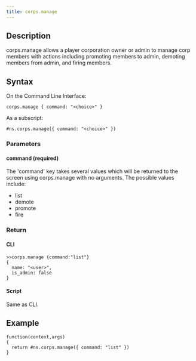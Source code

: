```yaml
---
title: corps.manage
---
```


## Description

corps.manage allows a player corporation owner or admin to manage corp members with actions including promoting members to admin, demoting members from admin, and firing members.

## Syntax

On the Command Line Interface:

```
corps.manage { command: "<choice>" }
```

As a subscript:

```
#ns.corps.manage({ command: "<choice>" })
```

### Parameters

#### command (required)

The 'command' key takes several values which will be returned to the screen using corps.manage with no arguments. The possible values include:

- list
- demote
- promote
- fire

### Return

#### CLI

```
>>corps.manage {command:"list"}
{
  name: "<user>",
  is_admin: false
}
```

#### Script

Same as CLI.

## Example

```
function(context,args)
{
  return #ns.corps.manage({ command: "list" })
}
```
